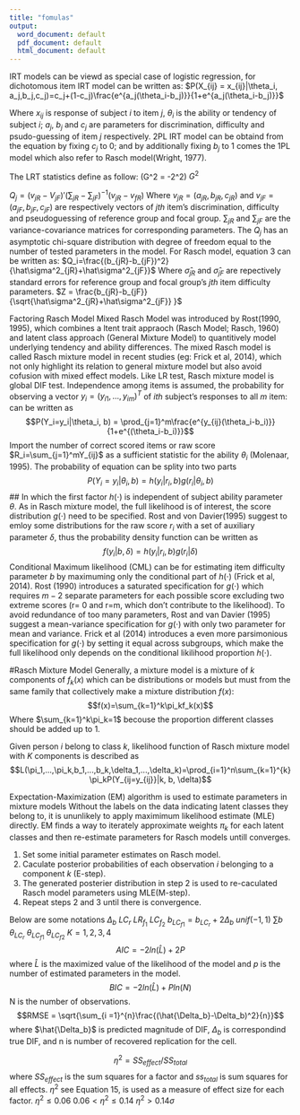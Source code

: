 ---
title: "fomulas"
output:
  word_document: default
  pdf_document: default
  html_document: default
---
IRT models can be viewd as special case of logistic regression, for dichotomous item IRT model can be written as: 
$P(X_{ij} = x_{ij}|\theta_i, a_j,b_j,c_j)=c_j+(1-c_j)\frac{e^{a_j(\theta_i-b_j)}}{1+e^{a_j(\theta_i-b_j)}}$

Where $x_{ij}$ is response of subject $i$ to item $j$, $\theta_i$ is the ability or tendency of subject $i$; $a_j$, $b_j$ and $c_j$ are parameters for discrimination, difficulty and psudo-guessing of item $j$ respectively. 2PL IRT model can be obtaind from the equation by fixing $c_j$ to 0; and by additionally fixing $b_j$ to 1 comes the 1PL model which also refer to Rasch model(Wright, 1977).  


The LRT statistics define as follow: 
\(G^2 = -2\ln\frac{L(model_{compact})}{L(model_{augumented})}\sim\chi^2\)
$G^2$

$Q_j=(v_{jR}-V_{jF})'(\sum_{jR}-\sum_{jF})^{-1}(v_{jR}-v_{fR})$
Where $v_{jR}=(a_{jR},b_{jR},c_{jR})$ and $v_{jF}=(a_{jF},b_{jF},c_{jF})$ are respectively vectors of $jth$ item's discrimination, difficulty and pseudoguessing of reference group and focal group. $\sum_{jR}$ and $\sum_{jF}$ are the variance-covariance matrices for corresponding parameters. The $Q_j$ has an asymptotic chi-square distribution with degree of freedom equal to the number of tested parameters in the model. For Rasch model, equation 3 can be written as: $Q_i=\frac{(b_{jR}-b_{jF})^2}{\hat\sigma^2_{jR}+\hat\sigma^2_{jF}}$
Where $\hat\sigma_{jR}$ and $\hat\sigma_{jF}$ are repectively standard errors for reference group and focal group's $jth$ item difficulty parameters. 
$Z = \frac{b_{jR}-b_{jF}}{\sqrt{\hat\sigma^2_{jR}+\hat\sigma^2_{jF}} }$

Factoring Rasch Model
    Mixed Rasch Model was introduced by Rost(1990, 1995), which combines a ltent trait appraoch (Rasch Model; Rasch, 1960) and latent class approach (General 
Mixture Model) to quantitively model underlying tendency and ability differences. The mixed Rasch model is called Rasch mixture model in recent studies (eg: Frick et al, 2014), which not only highlight its relation to general mixture model but also avoid cofusion with mixed effect models. 
Like LR test, Rasch mixture model is global DIF test. Independence among items is assumed, the probability for observing a vector $y_i=(y_{i1},...,y_{im})^T$ of $ith$ subject's responses to all $m$ item: can be written as 
$$P(Y_i=y_i|\theta_i, b) = \prod_{j=1}^m\frac{e^{y_{ij}(\theta_i-b_i)}}{1+e^{(\theta_i-b_i)}}$$
Import the number of correct scored items or raw score $R_i=\sum_{j=1}^mY_{ij}$ as a sufficient statistic for the ability $\theta_i$ (Molenaar, 1995). The probability of equation can be splity into two parts
$$P(Y_i=y_i|\theta_i, b)=h(y_i|r_i, b)g(r_i|\theta_i,b)$$
## In which the first factor $h(\cdot)$ is independent of subject ability parameter $\theta$. As in Rasch mixture model, the full likelihood is of interest, the score distribution $g(\cdot)$ need to be specified. Rost and von Davier(1995) suggest to emloy some distributions for the raw score $r_i$ with a set of auxiliary parameter $\delta$, thus the probability density function can be written as
$$f(y_i|b,\delta)=h(y_i|r_i,b)g(r_i|\delta)$$
Conditional Maximum likelihood (CML) can be for estimating item difficulty parameter $b$ by maximuming only the conditional part of $h(\cdot)$ (Frick et al, 2014). Rost (1990) introduces a saturated specification for $g(\cdot)$ which requires $m-2$ separate parameters for each possible score excluding two extreme scores (r= 0 and r=m, which don't contribute to the likelihood). To avoid redundance of too many parameters, Rost and van Davier (1995) suggest a mean-variance specification for $g(\cdot)$ with only two parameter for mean and variance. Frick et al (2014) introduces a even more parsimonious specification for $g(\cdot)$ by setting it equal across subgroups, which make the full likelihood only depends on the conditional likilihood proportion $h(\cdot)$. 

#Rasch Mixture Model
    Generally, a mixture model is a mixture of $k$ components of $f_k(x)$ which can be distributions or models but must from the same family that collectively make a mixture distribution $f(x)$:
  $$f(x)=\sum_{k=1}^k\pi_kf_k(x)$$
Where $\sum_{k=1}^k\pi_k=1$ becouse the proportion different classes should be added up to 1.   
  
Given person $i$ belong to class $k$, likelihood function of Rasch mixture model with $K$ components is described as
 $$L(\pi_1,...,\pi_k,b_1,...,b_k,\delta_1,...,\delta_k)=\prod_{i=1}^n\sum_{k=1}^{k}\pi_kP(Y_{ij=y_{ij}}|k, b, \delta)$$ 

Expectation-Maximization (EM) algorithm is used to estimate parameters in mixture models
Without the labels on the data indicating latent classes they belong to, it is ununlikely to apply maximimum likelihood estimate (MLE) directly. EM finds a way to iterately approximate weights $\pi_k$ for each latent classes and then re-estimate parameters for Rasch models untill converges. 

1. Set some initial parameter estimates on Rasch model.
2. Caculate posterior probabilities of each observation $i$ belonging to a component $k$ (E-step).
3. The generated posterier distribution in step 2 is used to re-caculated Rasch model parameters using MLE(M-step).
4. Repeat steps 2 and 3 until there is convergence.

Below are some notations
$\Delta_b$ $LC_r$ $LR_{f_1}$ $LC_{f_2}$
$b_{LC_{f1}} = b_{LC_r} + 2\Delta_b$
$unif(-1, 1)$
$\sum b$
$\theta_{LC_r}$ $\theta_{LC_{f1}}$ $\theta_{LC_{f2}}$
$K = 1, 2, 3, 4$
$$AIC = -2ln(\hat{L}) +2P $$ where $\hat{L}$ is the maximized value of the likelihood of the model and $p$ is the number of estimated parameters in the model.
$$BIC = -2ln(\hat{L})+ Pln(N)$$ N is the number of observations.
$$RMSE = \sqrt{\sum_{i =1}^{n}\frac{(\hat{\Delta_b}-\Delta_b)^2}{n}}$$ where $\hat{\Delta_b}$ is predicted magnitude of DIF, $\Delta_b$ is correspondind true DIF, and n is number of recovered replication for the cell.

$$\eta^2 = SS_{effect}/SS_{total}$$ where $SS_{effect}$ is the sum squares for a factor and $ss_{total}$ is sum squares for all effects.
$\eta^2$ see Equation 15, is used as a measure of effect size for each factor.
$\eta^2\le0.06$ $0.06<\eta^2\le0.14$ $\eta^2>0.14$$\sigma$
